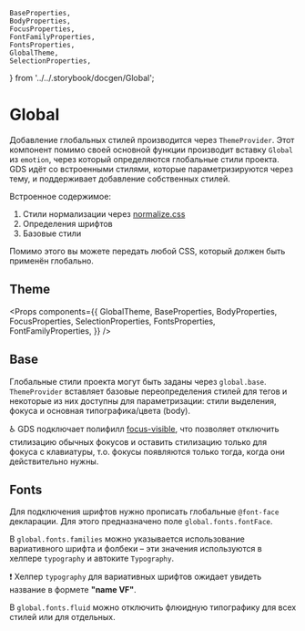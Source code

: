 
    BaseProperties,
    BodyProperties,
    FocusProperties,
    FontFamilyProperties,
    FontsProperties,
    GlobalTheme,
    SelectionProperties,
} from '../../.storybook/docgen/Global';

<Meta title="Dev / Global" />

# Global

Добавление глобальных стилей производится через `ThemeProvider`. Этот компонент помимо своей основной функции производит вставку `Global` из `emotion`, через который определяются глобальные стили проекта. GDS идёт со встроенными стилями, которые параметризируются через тему, и поддерживает добавление собственных стилей.

Встроенное содержимое:

1. Стили нормализации через [normalize.css](https://necolas.github.io/normalize.css/)
1. Определения шрифтов
1. Базовые стили

Помимо этого вы можете передать любой CSS, который должен быть применён глобально.

## Theme

<Props
    components={{
        GlobalTheme,
        BaseProperties,
        BodyProperties,
        FocusProperties,
        SelectionProperties,
        FontsProperties,
        FontFamilyProperties,
    }}
/>

## Base

Глобальные стили проекта могут быть заданы через `global.base`. `ThemeProvider` вставляет базовые переопределения стилей для тегов и некоторые из них доступны для параметризации: стили выделения, фокуса и основная типографика/цвета (body).

♿️ GDS подключает полифилл [focus-visible](https://github.com/WICG/focus-visible), что позволяет отключить стилизацию обычных фокусов и оставить стилизацию только для фокуса с клавиатуры, т.о. фокусы появляются только тогда, когда они действительно нужны.

## Fonts

Для подключения шрифтов нужно прописать глобальные `@font-face` декларации. Для этого предназначено поле `global.fonts.fontFace`.

В `global.fonts.families` можно указывается использование вариативного шрифта и фолбеки – эти значения используются в хелпере `typography` и автоките `Typography`.

❗️ Хелпер `typography` для вариативных шрифтов ожидает увидеть название в формете **"name VF"**.

В `global.fonts.fluid` можно отключить флюидную типографику для всех стилей или для отдельных.
